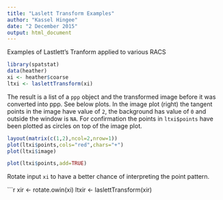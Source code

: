 ```yaml
---
title: "Laslett Transform Examples"
author: "Kassel Hingee"
date: "2 December 2015"
output: html_document
---
```


Examples of Lastlett's Tranform applied to various RACS



```r
library(spatstat)
data(heather)
xi <- heather$coarse
ltxi <- laslettTransform(xi)

```

The result is a list of a `ppp` object and the transformed image before it was converted into ppp. See below plots. In the image plot (right) the tangent points in the image have value of `2`, the background has value of `0` and outside the window is `NA`. For confirmation the points in `ltxi$points` have been plotted as circles on top of the image plot.  

```r
layout(matrix(c(1,2),ncol=2,nrow=1))
plot(ltxi$points,cols="red",chars="+")
plot(ltxi$image)

plot(ltxi$points,add=TRUE)
```

Rotate input `xi` to have a better chance of interpreting the point pattern.

```r
xir <- rotate.owin(xi)
ltxir <- laslettTransform(xir)



